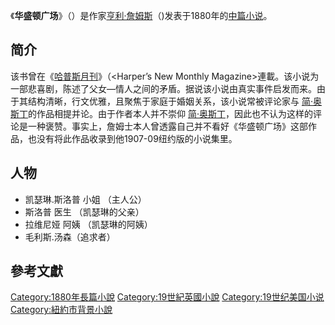 {{unreferenced|time=2009-12-29T15:38:09+00:00}}

《'''华盛顿广场'''》（{{lang-en|Washington Square}}）是作家[[亨利·詹姆斯|亨利·詹姆斯]]（{{lang|en|Henry James}})发表于1880年的[[中篇小说|中篇小说]]。

==简介==
该书曾在《[[哈普斯月刊|哈普斯月刊]]》（<Harper’s New Monthly Magazine>連載。该小说为一部悲喜剧，陈述了父女—情人之间的矛盾。据说该小说由真实事件启发而来。由于其结构清晰，行文优雅，且聚焦于家庭于婚姻关系，该小说常被评论家与 [[简·奥斯丁|简·奥斯丁]]的作品相提并论。由于作者本人并不崇仰 [[简·奥斯丁|简·奥斯丁]]，因此也不认为这样的评论是一种褒赞。事实上，詹姆士本人曾透露自己并不看好《华盛顿广场》这部作品，也没有将此作品收录到他1907-09纽约版的小说集里。

== 人物 ==
*凯瑟琳.斯洛普 小姐 （主人公）
*斯洛普 医生 （凯瑟琳的父亲）
*拉维尼娅 阿姨 （凯瑟琳的阿姨）
*毛利斯.汤森（追求者）

==參考文獻==
<div class="references-small">
<references />
</div>

{{wikisource|Washington Square|华盛顿广场|en}}

{{Authority control}}
[[Category:1880年長篇小說|Category:1880年長篇小說]]
[[Category:19世紀英國小說|Category:19世紀英國小說]]
[[Category:19世纪美国小说|Category:19世纪美国小说]]
[[Category:紐約市背景小說|Category:紐約市背景小說]]